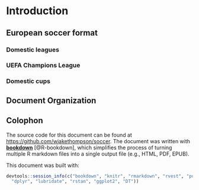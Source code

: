 # Introduction {#intro}



## European soccer format



### Domestic leagues



### UEFA Champions League



### Domestic cups



## Document Organization



## Colophon

The source code for this document can be found at <https://github.com/wjakethompson/soccer>. The document was written with [**bookdown**](https://bookdown.org) [@R-bookdown], which simplifies the process of turning multiple R markdown files into a single output file (e.g., HTML, PDF, EPUB).

This document was built with:

```r
devtools::session_info(c("bookdown", "knitr", "rmarkdown", "rvest", "purrr",
  "dplyr", "lubridate", "rstan", "ggplot2", "DT"))
```
